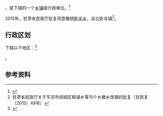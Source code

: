 {{中国乡级行政区|62/08/25/205/000}}

'''{{PAGENAMEBASE}}'''，是{{PRC admin/fullname|62/08/25/205/000|3}}下辖的一个[[乡镇|乡镇]]级行政单位。<ref>{{PRC admin/ref sgc|{{PRC admin/parent|62/08/25/205/000}}}}</ref>

2015年，甘肃省民政厅批复同意撤销[[卧龙乡_(庄浪县)|卧龙乡]]，设立卧龙镇<ref>甘肃省民政厅关于平凉市崆峒区柳湖乡等15个乡撤乡改镇的批复（甘民复〔2015〕49号）</ref>。

== 行政区划 ==

{{PAGENAMEBASE}}下辖以下地区：<ref>{{PRC admin/ref sgc|62/08/25/205/000}}</ref>

{{PRC admin/children|62/08/25/205/000}}。

== 参考资料 ==

{{reflist}}

{{行政区划小作品}}
{{PRC admin/navcat|62/08/25/205/000}}
